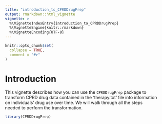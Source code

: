 ```yaml
---
title: "introduction_to_CPRDDrugPrep"
output: rmarkdown::html_vignette
vignette: >
  %\VignetteIndexEntry{introduction_to_CPRDDrugPrep}
  %\VignetteEngine{knitr::rmarkdown}
  %\VignetteEncoding{UTF-8}
---
```


```r
knitr::opts_chunk$set(
  collapse = TRUE,
  comment = "#>"
)
```
# Introduction 

This vignette describes how you can use the `CPRDDrugPrep` package to transform CPRD drug data contained in the 'therapy.txt' file into information on individuals’ drug use over time. We will walk through all the steps needed to perform the transformation.


```r
library(CPRDDrugPrep)
```
